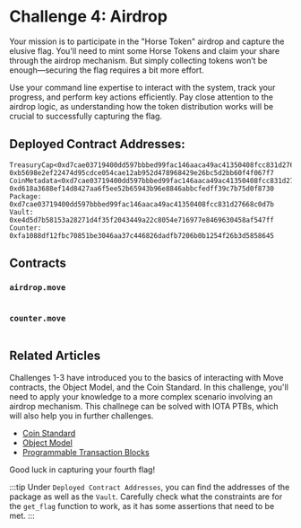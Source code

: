 




# Challenge 4: Airdrop

Your mission is to participate in the "Horse Token" airdrop and capture the elusive flag. You'll need to mint some Horse Tokens and claim your share through the airdrop mechanism. But simply collecting tokens won’t be enough—securing the flag requires a bit more effort.

Use your command line expertise to interact with the system, track your progress, and perform key actions efficiently. Pay close attention to the airdrop logic, as understanding how the token distribution works will be crucial to successfully capturing the flag.

## Deployed Contract Addresses:
```
TreasuryCap<0xd7cae03719400dd597bbbed99fac146aaca49ac41350408fcc831d27668c0d7b::airdrop::AIRDROP>: 0xb5698e2ef22474d95cdce054cae12ab952d478968429e26bc5d2bb60f4f067f7
CoinMetadata<0xd7cae03719400dd597bbbed99fac146aaca49ac41350408fcc831d27668c0d7b::airdrop::AIRDROP>: 0xd618a3688ef14d8427aa6f5ee52b65943b96e8846abbcfedff39c7b75d0f8730
Package: 0xd7cae03719400dd597bbbed99fac146aaca49ac41350408fcc831d27668c0d7b
Vault: 0xe4d5d7b58153a28271d4f35f2043449a22c8054e716977e8469630458af547ff
Counter: 0xfa1088df12fbc70851be3046aa37c446826dadfb7206b0b1254f26b3d5858645
```

## Contracts

### `airdrop.move`
```move file=<rootDir>/docs/examples/move/ctf/challenge_4/sources/airdrop.move
```

### `counter.move`
```move file=<rootDir>/docs/examples/move/ctf/challenge_4/sources/counter.move
```

## Related Articles
Challenges 1-3 have introduced you to the basics of interacting with Move contracts, the Object Model, and the Coin Standard. In this challenge, you'll need to apply your knowledge to a more complex scenario involving an airdrop mechanism.
This challnege can be solved with IOTA PTBs, which will also help you in further challenges.

- [Coin Standard](../standards/coin.mdx)
- [Object Model](../iota-101/objects/object-model.mdx)
- [Programmable Transaction Blocks](../iota-101/transactions/ptb/programmable-transaction-blocks-overview.mdx)



Good luck in capturing your fourth flag!


:::tip
Under `Deployed Contract Addresses`, you can find the addresses of the package as well as the `Vault`. Carefully check what the constraints are for the `get_flag` function to work, as it has some assertions that need to be met.
:::

<ChallengeVerifier expectedObjectType="0xd7cae03719400dd597bbbed99fac146aaca49ac41350408fcc831d27668c0d7b::airdrop::Flag" />